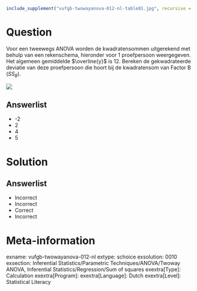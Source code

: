 ```r
include_supplement("vufgb-twowayanova-012-nl-table01.jpg", recursive = TRUE)
```

Question
========
Voor een tweewegs ANOVA worden de kwadratensommen uitgerekend met behulp van een rekenschema, hieronder voor 1 proefpersoon weergegeven. Het algemeen gemiddelde $\overline{y}$ is 12. Bereken de gekwadrateerde deviatie van deze proefpersoon die hoort bij de kwadratensom van Factor B ($SS_{B}$).


![](vufgb-twowayanova-012-nl-table01.jpg)
  
Answerlist
----------
* -2
* 2
* 4
* 5

Solution
========

Answerlist
----------
* Incorrect
* Incorrect
* Correct
* Incorrect

Meta-information
================
exname: vufgb-twowayanova-012-nl
extype: schoice
exsolution: 0010
exsection: Inferential Statistics/Parametric Techniques/ANOVA/Twoway ANOVA, Inferential Statistics/Regression/Sum of squares
exextra[Type]: Calculation
exextra[Program]: 
exextra[Language]: Dutch
exextra[Level]: Statistical Literacy
